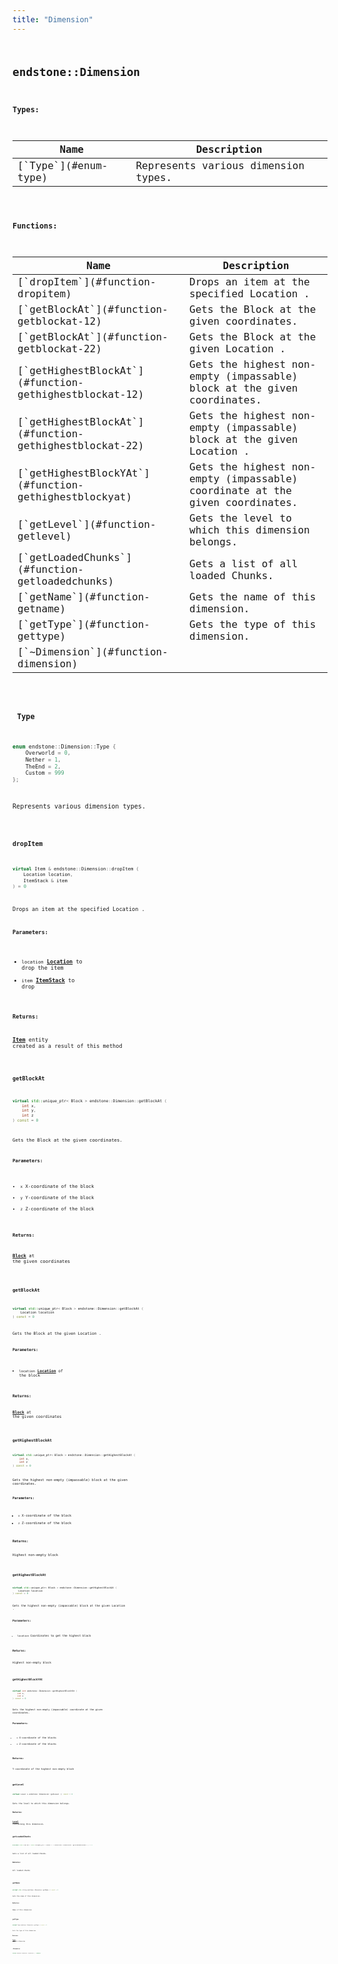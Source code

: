 ```yaml
---
title: "Dimension"
---
```


## <code className="doc-symbol doc-symbol-class"/> endstone::Dimension







**Types:**

<table>
<thead>
   <tr>
      <th>Name</th>
      <th>Description</th>
   </tr>
</thead>
<tbody>
<tr key="classendstone_1_1_dimension_1a5dbe2e9365112e8c0f883978fae1356b">
    <td>[`Type`](#enum-type)</td>
    <td>Represents various dimension types.</td>
</tr>
</tbody>
</table>









**Functions:**

<table>
<thead>
   <tr>
      <th>Name</th>
      <th>Description</th>
   </tr>
</thead>
<tbody>
<tr key="classendstone_1_1_dimension_1a2e5a4db170608345dac498ffd627ef6c">
    <td>[`dropItem`](#function-dropitem)</td>
    <td>Drops an item at the specified Location .</td>
</tr>
<tr key="classendstone_1_1_dimension_1a3dee0a686f00cf7c2c861a798ccf2346">
    <td>[`getBlockAt`](#function-getblockat-12)</td>
    <td>Gets the Block at the given coordinates.</td>
</tr>
<tr key="classendstone_1_1_dimension_1afd372293472494681775452163da7aed">
    <td>[`getBlockAt`](#function-getblockat-22)</td>
    <td>Gets the Block at the given Location .</td>
</tr>
<tr key="classendstone_1_1_dimension_1a59ce26e75b00ffc1b6a3dff6ab35331c">
    <td>[`getHighestBlockAt`](#function-gethighestblockat-12)</td>
    <td>Gets the highest non-empty (impassable) block at the given coordinates.</td>
</tr>
<tr key="classendstone_1_1_dimension_1aaf801dc0b5f2d696178b5770d7466d79">
    <td>[`getHighestBlockAt`](#function-gethighestblockat-22)</td>
    <td>Gets the highest non-empty (impassable) block at the given Location .</td>
</tr>
<tr key="classendstone_1_1_dimension_1a444efcebbf833e779384449f781a10c6">
    <td>[`getHighestBlockYAt`](#function-gethighestblockyat)</td>
    <td>Gets the highest non-empty (impassable) coordinate at the given coordinates.</td>
</tr>
<tr key="classendstone_1_1_dimension_1a541fd7f166a3d746dde92b57e4843f6a">
    <td>[`getLevel`](#function-getlevel)</td>
    <td>Gets the level to which this dimension belongs.</td>
</tr>
<tr key="classendstone_1_1_dimension_1a065a2b1242a809b89dd1502b2ad828b6">
    <td>[`getLoadedChunks`](#function-getloadedchunks)</td>
    <td>Gets a list of all loaded Chunks.</td>
</tr>
<tr key="classendstone_1_1_dimension_1a3cd59f6145706ead47d173255a10a39d">
    <td>[`getName`](#function-getname)</td>
    <td>Gets the name of this dimension.</td>
</tr>
<tr key="classendstone_1_1_dimension_1a9d9baf77525291924f80c682cc3d012c">
    <td>[`getType`](#function-gettype)</td>
    <td>Gets the type of this dimension.</td>
</tr>
<tr key="classendstone_1_1_dimension_1a24406b7020898c1be0ce62e57ffce62d">
    <td>[`~Dimension`](#function-dimension)</td>
    <td></td>
</tr>
</tbody>
</table>

### <code className="doc-symbol doc-symbol-enum"/> Type

```cpp
enum endstone::Dimension::Type {
    Overworld = 0,
    Nether = 1,
    TheEnd = 2,
    Custom = 999
};
```

Represents various dimension types.

### <code className="doc-symbol doc-symbol-function"/> dropItem

```cpp
virtual Item & endstone::Dimension::dropItem (
    Location location,
    ItemStack & item
) = 0
```

Drops an item at the specified Location .



**Parameters:**


* `location` [**Location**](classendstone_1_1_location.md) to drop the item 
* `item` [**ItemStack**](classendstone_1_1_item_stack.md) to drop



**Returns:**

[**Item**](classendstone_1_1_item.md) entity created as a result of this method 





        
### <code className="doc-symbol doc-symbol-function"/> getBlockAt

```cpp
virtual std::unique_ptr< Block > endstone::Dimension::getBlockAt (
    int x,
    int y,
    int z
) const = 0
```

Gets the Block at the given coordinates.



**Parameters:**


* `x` X-coordinate of the block 
* `y` Y-coordinate of the block 
* `z` Z-coordinate of the block 



**Returns:**

[**Block**](classendstone_1_1_block.md) at the given coordinates 





        
### <code className="doc-symbol doc-symbol-function"/> getBlockAt

```cpp
virtual std::unique_ptr< Block > endstone::Dimension::getBlockAt (
    Location location
) const = 0
```

Gets the Block at the given Location .



**Parameters:**


* `location` [**Location**](classendstone_1_1_location.md) of the block 



**Returns:**

[**Block**](classendstone_1_1_block.md) at the given coordinates 





        
### <code className="doc-symbol doc-symbol-function"/> getHighestBlockAt

```cpp
virtual std::unique_ptr< Block > endstone::Dimension::getHighestBlockAt (
    int x,
    int z
) const = 0
```

Gets the highest non-empty (impassable) block at the given coordinates.



**Parameters:**


* `x` X-coordinate of the block 
* `z` Z-coordinate of the block 



**Returns:**

Highest non-empty block 





        
### <code className="doc-symbol doc-symbol-function"/> getHighestBlockAt

```cpp
virtual std::unique_ptr< Block > endstone::Dimension::getHighestBlockAt (
    Location location
) const = 0
```

Gets the highest non-empty (impassable) block at the given Location .



**Parameters:**


* `location` Coordinates to get the highest block 



**Returns:**

Highest non-empty block 





        
### <code className="doc-symbol doc-symbol-function"/> getHighestBlockYAt

```cpp
virtual int endstone::Dimension::getHighestBlockYAt (
    int x,
    int z
) const = 0
```

Gets the highest non-empty (impassable) coordinate at the given coordinates.



**Parameters:**


* `x` X-coordinate of the blocks 
* `z` Z-coordinate of the blocks 



**Returns:**

Y-coordinate of the highest non-empty block 





        
### <code className="doc-symbol doc-symbol-function"/> getLevel

```cpp
virtual Level & endstone::Dimension::getLevel () const = 0
```

Gets the level to which this dimension belongs.



**Returns:**

[**Level**](classendstone_1_1_level.md) containing this dimension. 





        
### <code className="doc-symbol doc-symbol-function"/> getLoadedChunks

```cpp
virtual std::vector< std::unique_ptr< Chunk > > endstone::Dimension::getLoadedChunks () = 0
```

Gets a list of all loaded Chunks.



**Returns:**

All loaded chunks 





        
### <code className="doc-symbol doc-symbol-function"/> getName

```cpp
virtual std::string endstone::Dimension::getName () const = 0
```

Gets the name of this dimension.



**Returns:**

Name of this dimension 





        
### <code className="doc-symbol doc-symbol-function"/> getType

```cpp
virtual Type endstone::Dimension::getType () const = 0
```

Gets the type of this dimension.



**Returns:**

[**Type**](classendstone_1_1_dimension.md#enum-type) of this dimension 





        
### <code className="doc-symbol doc-symbol-function"/> ~Dimension

```cpp
virtual endstone::Dimension::~Dimension () = default
```

